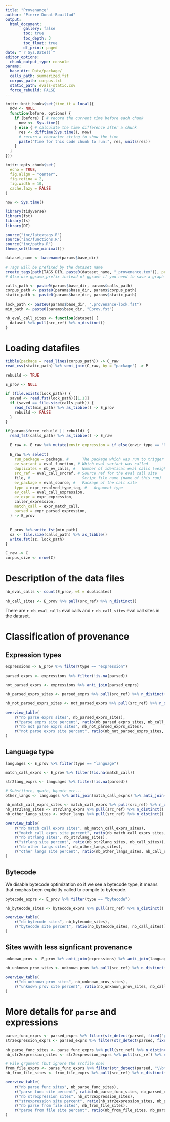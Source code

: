 ```yaml
---
title: "Provenance"
author: "Pierre Donat-Bouillud"
output:
  html_document:
        gallery: false
        toc: true
        toc_depth: 3
        toc_float: true
        df_print: paged
date: "`r Sys.Date()`"
editor_options: 
  chunk_output_type: console
params:
  base_dir: Data/package/
  calls_path: summarized.fst
  corpus_path: corpus.txt
  static_path: evals-static.csv
  force_rebuild: FALSE
---
```


```r
knitr::knit_hooks$set(time_it = local({
  now <- NULL
  function(before, options) {
    if (before) { # record the current time before each chunk
      now <<- Sys.time()
    } else { # calculate the time difference after a chunk
      res <- difftime(Sys.time(), now)
      # return a character string to show the time
      paste("Time for this code chunk to run:", res, units(res))
    }
  }
}))

knitr::opts_chunk$set(
  echo = TRUE,
  fig.align = "center",
  fig.retina = 2,
  fig.width = 10,
  cache.lazy = FALSE
)

now <- Sys.time()

library(tidyverse)
library(fst)
library(fs)
library(DT)

source("inc/latextags.R")
source("inc/functions.R")
source("inc/paths.R")
theme_set(theme_minimal())

dataset_name <- basename(params$base_dir)

# Tags will be prefixed by the dataset name
create_tags(path(TAGS_DIR, paste0(dataset_name, "_provenance.tex")), prefix = dataset_name, default = TRUE)
# Also use ggsave_prefix instead of ggsave if you need to save a graph

calls_path <- paste0(params$base_dir, params$calls_path)
corpus_path <- paste0(params$base_dir, params$corpus_path)
static_path <- paste0(params$base_dir, params$static_path)

lock_path <- paste0(params$base_dir, ".provenance-lock.fst")
min_path <- paste0(params$base_dir, "Eprov.fst")

nb_eval_call_sites <- function(dataset) {
  dataset %>% pull(src_ref) %>% n_distinct()
}

```

# Loading datafiles

```r
tibble(package = read_lines(corpus_path)) -> C_raw
read_csv(static_path) %>% semi_join(C_raw, by = "package") -> P

rebuild <- TRUE

E_prov <- NULL

if (file.exists(lock_path)) {
  saved <- read.fst(lock_path)[[1,1]]
  if (saved == file.size(calls_path)) {
    read_fst(min_path) %>% as_tibble() -> E_prov
    rebuild <- FALSE
  }
}

if(params$force_rebuild || rebuild) {
  read_fst(calls_path) %>% as_tibble() -> E_raw
  
  E_raw <- E_raw %>% mutate(envir_expression = if_else(envir_type == "NULL" & is.na(envir_expression), "NULL", envir_expression))
  
  E_raw %>% select(
    run_package = package, #      The package which was run to trigger the eval
    ev_variant = eval_function, # Which eval variant was called
    duplicates = nb_ev_calls, #   Number of identical eval calls (weight)
    src_ref = eval_call_srcref, # Source ref for the eval call site
    file, #                       Script file name (name of this run)
    ev_package = eval_source, #   Package of the call site
    type = expr_resolved_type_tag, #   Argument type
    ev_call = eval_call_expression,
    ev_expr = expr_expression,
    caller_expression,
    match_call = expr_match_call,
    parsed = expr_parsed_expression,
  ) -> E_prov
  
  
  E_prov %>% write_fst(min_path)
  sz <- file.size(calls_path) %>% as_tibble()
  write.fst(sz, lock_path)
}

C_raw -> C
corpus_size <- nrow(C)
```

# Description of the data files

```r
nb_eval_calls <- count(E_prov, wt = duplicates)

nb_call_sites <- E_prov %>% pull(src_ref) %>% n_distinct()
```


There are `r nb_eval_calls` eval calls and `r nb_call_sites` eval call sites in the dataset.

# Classification of provenance

## Expression types

```r
expressions <- E_prov %>% filter(type == "expression")

parsed_exprs <- expressions %>% filter(!is.na(parsed))

not_parsed_exprs <- expressions %>% anti_join(parsed_exprs)

nb_parsed_exprs_sites <- parsed_exprs %>% pull(src_ref) %>% n_distinct()

nb_not_parsed_exprs_sites <- not_parsed_exprs %>% pull(src_ref) %>% n_distinct()

overview_table(
    r("nb parse exprs sites", nb_parsed_exprs_sites),
    r("parse exprs site percent", ratio(nb_parsed_exprs_sites, nb_call_sites)),
    r("nb not parse exprs sites", nb_not_parsed_exprs_sites),
    r("not parse exprs site percent", ratio(nb_not_parsed_exprs_sites, nb_call_sites)),
)
```


## Language type


```r
languages <- E_prov %>% filter(type == "language")

match_call_exprs <- E_prov %>% filter(!is.na(match_call))

str2lang_exprs <- languages %>% filter(!is.na(parsed))

# Substitute, quote, bquote etc...
other_langs <- languages %>% anti_join(match_call_exprs) %>% anti_join(str2lang_exprs)

nb_match_call_exprs_sites <- match_call_exprs %>% pull(src_ref) %>% n_distinct()
nb_str2lang_sites <- str2lang_exprs %>% pull(src_ref) %>% n_distinct()
nb_other_langs_sites <- other_langs %>% pull(src_ref) %>% n_distinct()

overview_table(
    r("nb match call exprs sites", nb_match_call_exprs_sites),
    r("match call exprs site percent", ratio(nb_match_call_exprs_sites, nb_call_sites)),
    r("nb strlang sites", nb_str2lang_sites),
    r("strlang site percent", ratio(nb_str2lang_sites, nb_call_sites)),
    r("nb other langs sites", nb_other_langs_sites),
    r("other langs site percent", ratio(nb_other_langs_sites, nb_call_sites))
)
```


## Bytecode

We disable bytecode optimization so if we see a bytecode type, it means that `comp`has been explicitly called to compile to bytecode.

```r
bytecode_exprs <- E_prov %>% filter(type == "bytecode")

nb_bytecode_sites <- bytecode_exprs %>% pull(src_ref) %>% n_distinct()

overview_table(
    r("nb bytecode sites", nb_bytecode_sites),
    r("bytecode site percent", ratio(nb_bytecode_sites, nb_call_sites))
)
```

## Sites wwith less signficant provenance

```r
unknown_prov <- E_prov %>% anti_join(expressions) %>% anti_join(languages) %>% anti_join(bytecode_exprs)

nb_unknown_prov_sites <- unknown_prov %>% pull(src_ref) %>% n_distinct()

overview_table(
    r("nb unknown prov sites", nb_unknown_prov_sites),
    r("unknown prov site percent", ratio(nb_unknown_prov_sites, nb_call_sites))
)
```


# More details for `parse` and expressions

```r
parse_func_exprs <- parsed_exprs %>% filter(str_detect(parsed, fixed("parse")))
str2expression_exprs <- parsed_exprs %>% filter(str_detect(parsed, fixed("str2expression")))

nb_parse_func_sites <- parse_func_exprs %>% pull(src_ref) %>% n_distinct()
nb_str2expression_sites <- str2expression_exprs %>% pull(src_ref) %>% n_distinct()

# File qrgument (but ignore the srcfile one)
from_file_exprs <- parse_func_exprs %>% filter(str_detect(parsed, "\\bfile\\b"))
nb_from_file_sites <- from_file_exprs %>% pull(src_ref) %>% n_distinct()

overview_table(
    r("nb parse func sites", nb_parse_func_sites),
    r("parse func site percent", ratio(nb_parse_func_sites, nb_parsed_exprs_sites)),
    r("nb strexpression sites", nb_str2expression_sites),
    r("strexpression site percent", ratio(nb_str2expression_sites, nb_parsed_exprs_sites)),
    r("nb parse from file sites", nb_from_file_sites),
    r("parse from file site percent", ratio(nb_from_file_sites, nb_parse_func_sites))
)
```

